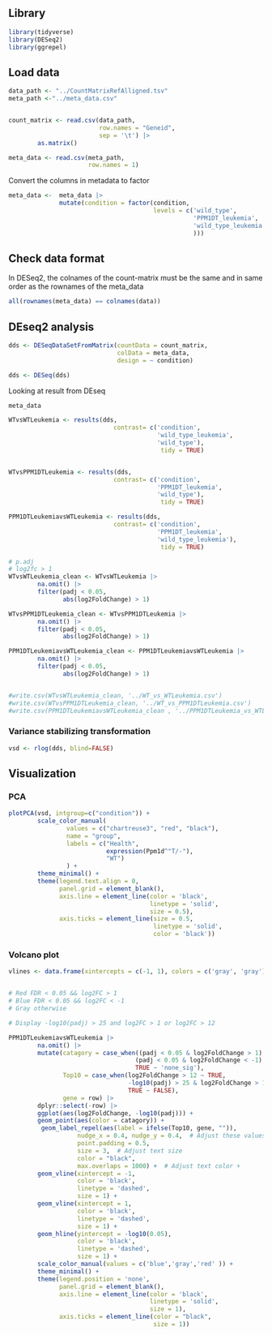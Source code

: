 ## Library

```r
library(tidyverse)
library(DESeq2)
library(ggrepel)
```

## Load data

```r
data_path <- "../CountMatrixRefAlligned.tsv"
meta_path <-"../meta_data.csv"


count_matrix <- read.csv(data_path, 
                         row.names = "Geneid", 
                         sep = '\t') |> 
        as.matrix()

meta_data <- read.csv(meta_path,
                      row.names = 1)

```

Convert the columns in metadata to factor

```r
meta_data <-  meta_data |> 
              mutate(condition = factor(condition, 
                                        levels = c('wild_type',
                                                   'PPM1DT_leukemia',
                                                   'wild_type_leukemia'
                                                   )))
```

## Check data format

In DESeq2, the colnames of the count-matrix must be the same and in same order as the rownames of the meta_data

```r
all(rownames(meta_data) == colnames(data))
```

## DEseq2 analysis

```r
dds <- DESeqDataSetFromMatrix(countData = count_matrix,
                              colData = meta_data,
                              design = ~ condition)

dds <- DESeq(dds)
```

Looking at result from DEseq

```r
meta_data

WTvsWTLeukemia <- results(dds, 
                             contrast= c('condition', 
                                         'wild_type_leukemia',
                                         'wild_type'),
                                          tidy = TRUE) 


WTvsPPM1DTLeukemia <- results(dds, 
                             contrast= c('condition', 
                                         'PPM1DT_leukemia',
                                         'wild_type'),
                                          tidy = TRUE) 

PPM1DTLeukemiavsWTLeukemia <- results(dds, 
                             contrast= c('condition', 
                                         'PPM1DT_leukemia',
                                         'wild_type_leukemia'),
                                          tidy = TRUE) 

# p.adj
# log2fc > 1
WTvsWTLeukemia_clean <- WTvsWTLeukemia |> 
        na.omit() |> 
        filter(padj < 0.05,
               abs(log2FoldChange) > 1)

WTvsPPM1DTLeukemia_clean <- WTvsPPM1DTLeukemia |> 
        na.omit() |> 
        filter(padj < 0.05,
               abs(log2FoldChange) > 1)

PPM1DTLeukemiavsWTLeukemia_clean <- PPM1DTLeukemiavsWTLeukemia |> 
        na.omit() |> 
        filter(padj < 0.05,
               abs(log2FoldChange) > 1)


#write.csv(WTvsWTLeukemia_clean, '../WT_vs_WTLeukemia.csv')
#write.csv(WTvsPPM1DTLeukemia_clean, '../WT_vs_PPM1DTLeukemia.csv')
#write.csv(PPM1DTLeukemiavsWTLeukemia_clean , '../PPM1DTLeukemia_vs_WTLeukemia_clean.csv')

```

### **Variance stabilizing transformation**

```r
vsd <- rlog(dds, blind=FALSE)
```

## Visualization

### PCA

```r
plotPCA(vsd, intgroup=c("condition")) +
        scale_color_manual(
                values = c("chartreuse3", "red", "black"),
                name = "group", 
                labels = c("Health",
                           expression(Ppm1d^"T/-"),
                           "WT")
                ) +
        theme_minimal() +
        theme(legend.text.align = 0,
              panel.grid = element_blank(),
              axis.line = element_line(color = 'black',
                                       linetype = 'solid',
                                       size = 0.5),
              axis.ticks = element_line(size = 0.5,
                                        linetype = 'solid',
                                        color = 'black')) 
```

###  Volcano plot

```r

vlines <- data.frame(xintercepts = c(-1, 1), colors = c('gray', 'gray'))


# Red FDR < 0.05 && log2FC > 1
# Blue FDR < 0.05 && log2FC < -1
# Gray otherwise

# Display -log10(padj) > 25 and log2FC > 1 or log2FC > 12

PPM1DTLeukemiavsWTLeukemia |> 
        na.omit() |> 
        mutate(catagory = case_when((padj < 0.05 & log2FoldChange > 1) ~ 'upreg',
                                   (padj < 0.05 & log2FoldChange < -1) ~ 'downreg',
                                   TRUE ~ 'none_sig'),
               Top10 = case_when(log2FoldChange > 12 ~ TRUE,
                                 -log10(padj) > 25 & log2FoldChange > 1 ~ TRUE,
                                 TRUE ~ FALSE),
               gene = row) |>
        dplyr::select(-row) |> 
        ggplot(aes(log2FoldChange, -log10(padj))) +
        geom_point(aes(color = catagory)) + 
         geom_label_repel(aes(label = ifelse(Top10, gene, "")),
                   nudge_x = 0.4, nudge_y = 0.4,  # Adjust these values as needed
                   point.padding = 0.5,
                   size = 3,  # Adjust text size
                   color = "black",
                   max.overlaps = 1000) +  # Adjust text color +
        geom_vline(xintercept = -1, 
                   color = 'black', 
                   linetype = 'dashed', 
                   size = 1) +
        geom_vline(xintercept = 1, 
                   color = 'black', 
                   linetype = 'dashed',
                   size = 1) +
        geom_hline(yintercept = -log10(0.05), 
                   color = 'black', 
                   linetype = 'dashed',
                   size = 1) +
        scale_color_manual(values = c('blue','gray','red' )) +
        theme_minimal() +
        theme(legend.position = 'none',
              panel.grid = element_blank(),
              axis.line = element_line(color = 'black',
                                       linetype = 'solid',
                                       size = 1),
              axis.ticks = element_line(color = "black", 
                                        size = 1)) 


```
